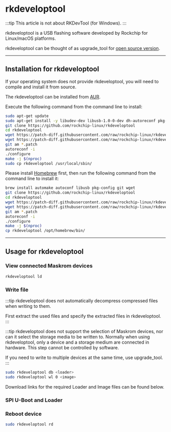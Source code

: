 
# rkdeveloptool

:::tip
This article is not about RKDevTool (for Windows).
:::

rkdeveloptool is a USB flashing software developed by Rockchip for Linux/macOS platforms.

rkdeveloptool can be thought of as upgrade_tool for [open source version](https://opensource.rock-chips.com/wiki_Rkdeveloptool).

---

## Installation for rkdeveloptool

If your operating system does not provide rkdeveloptool, you will need to compile and install it from source.

<Tabs queryString="host-os">
<TabItem value="archlinux" label="Arch Linux">

The rkdeveloptool can be installed from [AUR](https://aur.archlinux.org/packages/rkdeveloptool).

</TabItem>
<TabItem value="debian" label="Debian">

Execute the following command from the command line to install:

```bash
sudo apt-get update
sudo apt-get install -y libudev-dev libusb-1.0-0-dev dh-autoreconf pkg-config libusb-1.0 build-essential git wget
git clone https://github.com/rockchip-linux/rkdeveloptool
cd rkdeveloptool
wget https://patch-diff.githubusercontent.com/raw/rockchip-linux/rkdeveloptool/pull/73.patch
wget https://patch-diff.githubusercontent.com/raw/rockchip-linux/rkdeveloptool/pull/85.patch
git am *.patch
autoreconf -i
./configure
make -j $(nproc)
sudo cp rkdeveloptool /usr/local/sbin/
```

</TabItem>
<TabItem value="macos" label="macOS">

Please install [Homebrew](https://brew.sh/) first, then run the following command from the command line to install it:

```bash
brew install automake autoconf libusb pkg-config git wget
git clone https://github.com/rockchip-linux/rkdeveloptool
cd rkdeveloptool
wget https://patch-diff.githubusercontent.com/raw/rockchip-linux/rkdeveloptool/pull/73.patch
wget https://patch-diff.githubusercontent.com/raw/rockchip-linux/rkdeveloptool/pull/85.patch
git am *.patch
autoreconf -i
./configure
make -j $(nproc)
cp rkdeveloptool /opt/homebrew/bin/
```

</TabItem>
</Tabs>

---

## Usage for rkdeveloptool

### View connected Maskrom devices

```bash
rkdeveloptool ld
```

### Write file

:::tip
rkdeveloptool does not automatically decompress compressed files when writing to them.

First extract the used files and specify the extracted files in rkdeveloptool.
:::

:::tip
rkdeveloptool does not support the selection of Maskrom devices, nor can it select the storage media to be written to.
Normally when using rkdeveloptool, only a device and a storage medium are connected in hardware. This step cannot be controlled by software.

If you need to write to multiple devices at the same time, use upgrade_tool.
:::

```bash
sudo rkdeveloptool db <loader>
sudo rkdeveloptool wl 0 <image>
```

Download links for the required Loader and Image files can be found below.

### SPI U-Boot and Loader

<Loader series={props.series} />

### Reboot device

```bash
sudo rkdeveloptool rd
```
